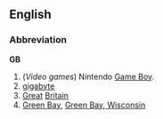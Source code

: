 ==English==

===Abbreviation===
'''GB'''

# (''Video games'') Nintendo [[Game Boy]].
# [[gigabyte]]
# [[Great]] [[Britain]]
# [[Green Bay]], [[Green Bay, Wisconsin]]
